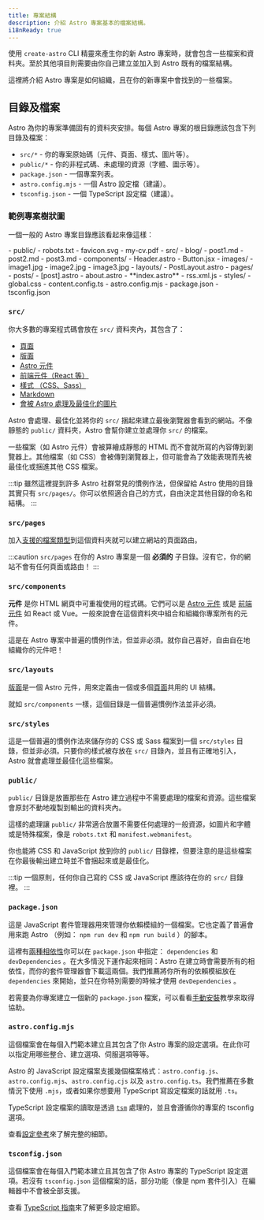 ```yaml
---
title: 專案結構
description: 介紹 Astro 專案基本的檔案結構。
i18nReady: true
---
```


使用 `create-astro` CLI 精靈來產生你的新 Astro 專案時，就會包含一些檔案和資料夾。至於其他項目則需要由你自己建立並加入到 Astro 既有的檔案結構。

這裡將介紹 Astro 專案是如何組織，且在你的新專案中會找到的一些檔案。

## 目錄及檔案

Astro 為你的專案準備固有的資料夾安排。每個 Astro 專案的根目錄應該包含下列目錄及檔案：

- `src/*` - 你的專案原始碼（元件、頁面、樣式、圖片等）。
- `public/*` - 你的非程式碼、未處理的資源（字體、圖示等）。
- `package.json` - 一個專案列表。
- `astro.config.mjs` - 一個 Astro 設定檔（建議）。
- `tsconfig.json` - 一個 TypeScript 設定檔（建議）。

### 範例專案樹狀圖

一個一般的 Astro 專案目錄應該看起來像這樣：

<FileTree>
- public/
  - robots.txt
  - favicon.svg
  - my-cv.pdf
- src/
    - blog/
      - post1.md
      - post2.md
      - post3.md
  - components/
    - Header.astro
    - Button.jsx
  - images/
    - image1.jpg
    - image2.jpg
    - image3.jpg
  - layouts/
    - PostLayout.astro
  - pages/
    - posts/
      - [post].astro
    - about.astro
    - **index.astro**
    - rss.xml.js
  - styles/
    - global.css
  - content.config.ts
- astro.config.mjs
- package.json
- tsconfig.json
</FileTree>

### `src/`

你大多數的專案程式碼會放在 `src/` 資料夾內，其包含了：

- [頁面](/zh-tw/basics/astro-pages/)
- [版面](/zh-tw/basics/layouts/)
- [Astro 元件](/zh-tw/basics/astro-components/)
- [前端元件（React 等）](/zh-tw/guides/framework-components/)
- [樣式 （CSS、Sass）](/zh-tw/guides/styling/)
- [Markdown](/zh-tw/guides/markdown-content/)
- [會被 Astro 處理及最佳化的圖片](/zh-tw/guides/images/)

Astro 會處理、最佳化並將你的 `src/` 捆起來建立最後瀏覽器會看到的網站。不像靜態的 `public/` 資料夾，Astro 會幫你建立並處理你 `src/` 的檔案。

一些檔案（如 Astro 元件）會被算繪成靜態的 HTML 而不會就所寫的內容傳到瀏覽器上。其他檔案（如 CSS）會被傳到瀏覽器上，但可能會為了效能表現而先被最佳化或捆進其他 CSS 檔案。

:::tip
雖然這裡提到許多 Astro 社群常見的慣例作法，但保留給 Astro 使用的目錄其實只有 `src/pages/`。你可以依照適合自己的方式，自由決定其他目錄的命名和結構。
:::

### `src/pages`

加入[支援的檔案類型](/zh-tw/basics/astro-pages/#支援的頁面檔案類型)到這個資料夾就可以建立網站的頁面路由。

:::caution
`src/pages` 在你的 Astro 專案是一個 **必須的** 子目錄。沒有它，你的網站不會有任何頁面或路由！
:::

### `src/components`

**元件** 是你 HTML 網頁中可重複使用的程式碼。它們可以是 [Astro 元件](/zh-tw/basics/astro-components/) 或是 [前端元件](/zh-tw/guides/framework-components/) 如 React 或 Vue。一般來說會在這個資料夾中組合和組織你專案所有的元件。

這是在 Astro 專案中普遍的慣例作法，但並非必須。就你自己喜好，自由自在地組織你的元件吧！

### `src/layouts`

[版面](/zh-tw/basics/layouts/)是一個 Astro 元件，用來定義由一個或多個[頁面](/zh-tw/basics/astro-pages/)共用的 UI 結構。

就如 `src/components` 一樣，這個目錄是一個普遍慣例作法並非必須。

### `src/styles`

這是一個普遍的慣例作法來儲存你的 CSS 或 Sass 檔案到一個 `src/styles` 目錄，但並非必須。只要你的樣式被存放在 `src/` 目錄內，並且有正確地引入，Astro 就會處理並最佳化這些檔案。

### `public/`

 `public/` 目錄是放置那些在 Astro 建立過程中不需要處理的檔案和資源。這些檔案會原封不動地複製到輸出的資料夾內。

這樣的處理讓 `public/` 非常適合放置不需要任何處理的一般資源，如圖片和字體或是特殊檔案，像是 `robots.txt` 和 `manifest.webmanifest`。

你也能將 CSS 和 JavaScript 放到你的 `public/` 目錄裡，但要注意的是這些檔案在你最後輸出建立時並不會捆起來或是最佳化。

:::tip
一個原則，任何你自己寫的 CSS 或 JavaScript 應該待在你的 `src/` 目錄裡。
:::

### `package.json`

這是 JavaScript 套件管理器用來管理你依賴模組的一個檔案。它也定義了普遍會用來跑 Astro （例如： `npm run dev` 和 `npm run build` ）的腳本。

這裡有[兩種相依性](https://docs.npmjs.com/specifying-dependencies-and-devdependencies-in-a-package-json-file)你可以在 `package.json` 中指定： `dependencies` 和 `devDependencies` 。在大多情況下運作起來相同：Astro 在建立時會需要所有的相依性，而你的套件管理器會下載這兩個。我們推薦將你所有的依賴模組放在 `dependencies` 來開始，並只在你特別需要的時候才使用 `devDependencies` 。

若需要為你專案建立一個新的 `package.json` 檔案，可以看看[手動安裝](/zh-tw/install-and-setup/#手動安裝)教學來取得協助。

### `astro.config.mjs`

這個檔案會在每個入門範本建立且其包含了你 Astro 專案的設定選項。在此你可以指定用哪些整合、建立選項、伺服選項等等。

Astro 的 JavaScript 設定檔案支援幾個檔案格式：`astro.config.js`、`astro.config.mjs`、`astro.config.cjs` 以及 `astro.config.ts`。我們推薦在多數情況下使用 `.mjs`，或者如果你想要用 TypeScript 寫設定檔案的話就用 `.ts`。

TypeScript 設定檔案的讀取是透過 [`tsm`](https://github.com/lukeed/tsm) 處理的，並且會遵循你的專案的 tsconfig 選項。

查看[設定參考](/zh-tw/reference/configuration-reference/)來了解完整的細節。

### `tsconfig.json`

這個檔案會在每個入門範本建立且其包含了你 Astro 專案的 TypeScript 設定選項。若沒有 `tsconfig.json` 這個檔案的話，部分功能（像是 npm 套件引入）在編輯器中不會被全部支援。

查看 [TypeScript 指南](/zh-tw/guides/typescript/)來了解更多設定細節。
